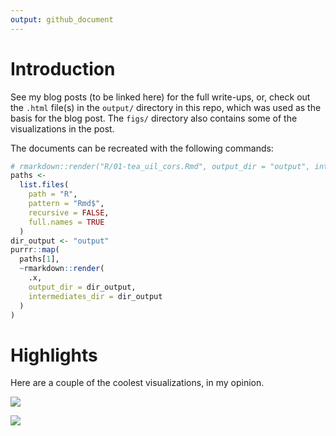 ```yaml
---
output: github_document
---
```


# Introduction

See my blog posts (to be linked here)
for the full write-ups, or, check out the `.html` file(s) in the `output/` directory
in this repo, which was used as the basis for the blog post.
The `figs/` directory also contains some of the visualizations in the post.

The documents can be recreated with the following commands:

```r
# rmarkdown::render("R/01-tea_uil_cors.Rmd", output_dir = "output", intermediates_dir = "output")
paths <-
  list.files(
    path = "R",
    pattern = "Rmd$",
    recursive = FALSE,
    full.names = TRUE
  )
dir_output <- "output"
purrr::map(
  paths[1],
  ~rmarkdown::render(
    .x,
    output_dir = dir_output, 
    intermediates_dir = dir_output
  )
)
```

# Highlights

Here are a couple of the coolest visualizations, in my opinion.

![](figs/purrrify_caret-banner.png)

![](figs/viz_summ_diabetes_bymethod.png)